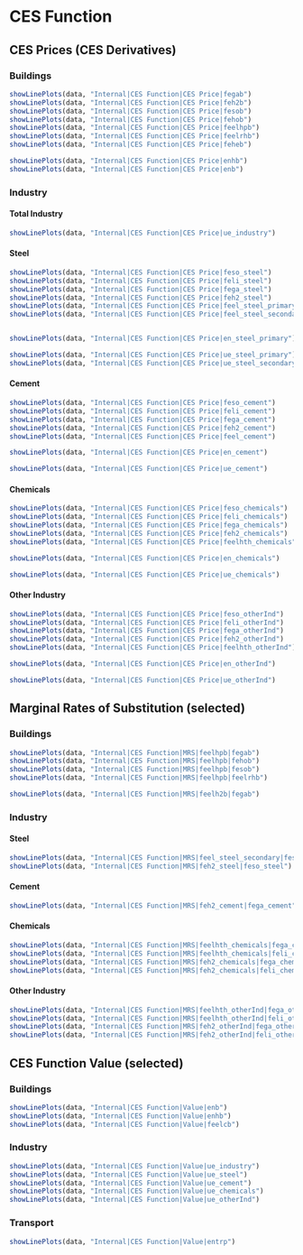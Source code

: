 # CES Function

## CES Prices (CES Derivatives) 

### Buildings

```r

showLinePlots(data, "Internal|CES Function|CES Price|fegab")
showLinePlots(data, "Internal|CES Function|CES Price|feh2b")
showLinePlots(data, "Internal|CES Function|CES Price|fesob")
showLinePlots(data, "Internal|CES Function|CES Price|fehob")
showLinePlots(data, "Internal|CES Function|CES Price|feelhpb")
showLinePlots(data, "Internal|CES Function|CES Price|feelrhb")
showLinePlots(data, "Internal|CES Function|CES Price|feheb")

showLinePlots(data, "Internal|CES Function|CES Price|enhb")
showLinePlots(data, "Internal|CES Function|CES Price|enb")

```


### Industry

#### Total Industry

```r
showLinePlots(data, "Internal|CES Function|CES Price|ue_industry")
```


#### Steel

```r

showLinePlots(data, "Internal|CES Function|CES Price|feso_steel")
showLinePlots(data, "Internal|CES Function|CES Price|feli_steel")
showLinePlots(data, "Internal|CES Function|CES Price|fega_steel")
showLinePlots(data, "Internal|CES Function|CES Price|feh2_steel")
showLinePlots(data, "Internal|CES Function|CES Price|feel_steel_primary")
showLinePlots(data, "Internal|CES Function|CES Price|feel_steel_secondary")


showLinePlots(data, "Internal|CES Function|CES Price|en_steel_primary")

showLinePlots(data, "Internal|CES Function|CES Price|ue_steel_primary")
showLinePlots(data, "Internal|CES Function|CES Price|ue_steel_secondary")
```

#### Cement

```r

showLinePlots(data, "Internal|CES Function|CES Price|feso_cement")
showLinePlots(data, "Internal|CES Function|CES Price|feli_cement")
showLinePlots(data, "Internal|CES Function|CES Price|fega_cement")
showLinePlots(data, "Internal|CES Function|CES Price|feh2_cement")
showLinePlots(data, "Internal|CES Function|CES Price|feel_cement")

showLinePlots(data, "Internal|CES Function|CES Price|en_cement")

showLinePlots(data, "Internal|CES Function|CES Price|ue_cement")
```

#### Chemicals

```r

showLinePlots(data, "Internal|CES Function|CES Price|feso_chemicals")
showLinePlots(data, "Internal|CES Function|CES Price|feli_chemicals")
showLinePlots(data, "Internal|CES Function|CES Price|fega_chemicals")
showLinePlots(data, "Internal|CES Function|CES Price|feh2_chemicals")
showLinePlots(data, "Internal|CES Function|CES Price|feelhth_chemicals")

showLinePlots(data, "Internal|CES Function|CES Price|en_chemicals")

showLinePlots(data, "Internal|CES Function|CES Price|ue_chemicals")
```


#### Other Industry

```r

showLinePlots(data, "Internal|CES Function|CES Price|feso_otherInd")
showLinePlots(data, "Internal|CES Function|CES Price|feli_otherInd")
showLinePlots(data, "Internal|CES Function|CES Price|fega_otherInd")
showLinePlots(data, "Internal|CES Function|CES Price|feh2_otherInd")
showLinePlots(data, "Internal|CES Function|CES Price|feelhth_otherInd")

showLinePlots(data, "Internal|CES Function|CES Price|en_otherInd")

showLinePlots(data, "Internal|CES Function|CES Price|ue_otherInd")
```


## Marginal Rates of Substitution (selected)


### Buildings

```r
showLinePlots(data, "Internal|CES Function|MRS|feelhpb|fegab")
showLinePlots(data, "Internal|CES Function|MRS|feelhpb|fehob")
showLinePlots(data, "Internal|CES Function|MRS|feelhpb|fesob")
showLinePlots(data, "Internal|CES Function|MRS|feelhpb|feelrhb")

showLinePlots(data, "Internal|CES Function|MRS|feelh2b|fegab")
```


### Industry

#### Steel

```r
showLinePlots(data, "Internal|CES Function|MRS|feel_steel_secondary|feso_steel")
showLinePlots(data, "Internal|CES Function|MRS|feh2_steel|feso_steel")
```



#### Cement

```r
showLinePlots(data, "Internal|CES Function|MRS|feh2_cement|fega_cement")
```


#### Chemicals

```r
showLinePlots(data, "Internal|CES Function|MRS|feelhth_chemicals|fega_chemicals")
showLinePlots(data, "Internal|CES Function|MRS|feelhth_chemicals|feli_chemicals")
showLinePlots(data, "Internal|CES Function|MRS|feh2_chemicals|fega_chemicals")
showLinePlots(data, "Internal|CES Function|MRS|feh2_chemicals|feli_chemicals")
```


#### Other Industry

```r
showLinePlots(data, "Internal|CES Function|MRS|feelhth_otherInd|fega_otherInd")
showLinePlots(data, "Internal|CES Function|MRS|feelhth_otherInd|feli_otherInd")
showLinePlots(data, "Internal|CES Function|MRS|feh2_otherInd|fega_otherInd")
showLinePlots(data, "Internal|CES Function|MRS|feh2_otherInd|feli_otherInd")
```




## CES Function Value (selected)

### Buildings


```r

showLinePlots(data, "Internal|CES Function|Value|enb")
showLinePlots(data, "Internal|CES Function|Value|enhb")
showLinePlots(data, "Internal|CES Function|Value|feelcb")
```

### Industry

```r

showLinePlots(data, "Internal|CES Function|Value|ue_industry")
showLinePlots(data, "Internal|CES Function|Value|ue_steel")
showLinePlots(data, "Internal|CES Function|Value|ue_cement")
showLinePlots(data, "Internal|CES Function|Value|ue_chemicals")
showLinePlots(data, "Internal|CES Function|Value|ue_otherInd")
```

### Transport

```r

showLinePlots(data, "Internal|CES Function|Value|entrp")

```
